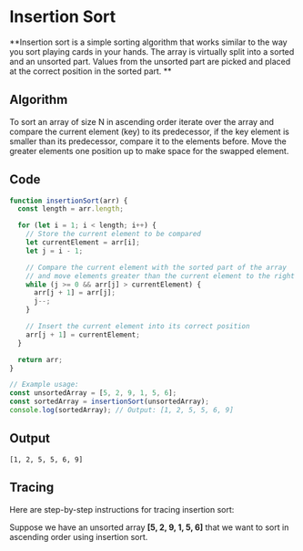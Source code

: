 # Insertion Sort

**Insertion sort is a simple sorting algorithm that works similar to the way you sort playing cards in your hands. The array is virtually split into a sorted and an unsorted part. Values from the unsorted part are picked and placed at the correct position in the sorted part. **

## Algorithm
To sort an array of size N in ascending order iterate over the array and compare the current element (key) to its predecessor, if the key element is smaller than its predecessor, compare it to the elements before. Move the greater elements one position up to make space for the swapped element.

## Code
```js filename="Searching-Algo/is.js"
function insertionSort(arr) {
  const length = arr.length;

  for (let i = 1; i < length; i++) {
    // Store the current element to be compared
    let currentElement = arr[i];
    let j = i - 1;

    // Compare the current element with the sorted part of the array
    // and move elements greater than the current element to the right
    while (j >= 0 && arr[j] > currentElement) {
      arr[j + 1] = arr[j];
      j--;
    }

    // Insert the current element into its correct position
    arr[j + 1] = currentElement;
  }

  return arr;
}

// Example usage:
const unsortedArray = [5, 2, 9, 1, 5, 6];
const sortedArray = insertionSort(unsortedArray);
console.log(sortedArray); // Output: [1, 2, 5, 5, 6, 9]
```

## Output
```
[1, 2, 5, 5, 6, 9]
```

## Tracing 
Here are step-by-step instructions for tracing insertion sort:

Suppose we have an unsorted array **[5, 2, 9, 1, 5, 6]** that we want to sort in ascending order using insertion sort.